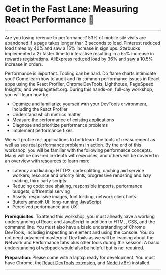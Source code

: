 
<WorkshopLayout>

# Get in the Fast Lane: Measuring React Performance 🚀

---

Are you losing revenue to performance? 53% of mobile site visits are abandoned if a page takes longer than 3 seconds to load. Pinterest reduced load times by 40% and saw a 15% increase in sign ups. Starbucks implemented a 2x faster time to interactive resulting in a 65% increase in rewards registrations. AliExpress reduced load by 36% and saw a 10.5% increase in orders.

Performance is important. Tooling can be hard. Do flame charts intimidate you? Come learn how to audit and fix common performance issues in React apps using the React Profiler, Chrome DevTools, Lighthouse, PageSpeed Insights, and webpagetest.org. During this hands-on, full-day workshop, you will learn how to:

- Optimize and familiarize yourself with your DevTools environment, including the React Profiler
- Understand which metrics matter
- Measure the performance of existing applications
- Diagnose and prioritize performance problems
- Implement performance fixes

We will profile real applications to both learn the tools of measurement as well as see real performance problems in action. By the end of this workshop, you will be familiar with the following performance concepts. Many will be covered in-depth with exercises, and others will be covered in an overview with resources to learn more.

- Latency and loading: HTTP2, code splitting, caching and service workers, resource and priority hints, progressive rendering and lazy loading, third party scripts
- Reducing code: tree shaking, responsible imports, performance budgets, differential serving
- Assets: responsive images, font loading, network client hints
- Buttery smooth UI: long-running JavaScript
- Perceived performance and UX

**Prerequisites**: To attend this workshop, you must already have a working understanding of React and JavaScript in addition to HTML, CSS, and the command line. You must also have a basic understanding of Chrome DevTools, including inspecting an element and using the console. You do not need advanced mastery of DevTools as we will be learning about the Network and Performance tabs plus other tools during this session. A basic understanding of webpack would also be helpful but is not required.

**Preparation**: Please come with a laptop ready for development. You must have Chrome, the [React DevTools extension](https://chrome.google.com/webstore/detail/react-developer-tools/fmkadmapgofadopljbjfkapdkoienihi?hl=en), and [Node (v 8+)](https://www.nodejs.org) installed.

</WorkshopLayout>

---
